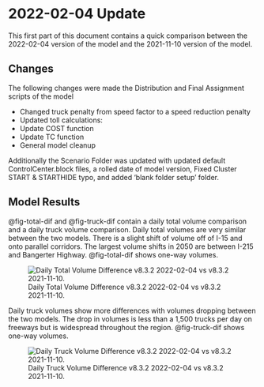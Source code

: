 # 2022-02-04 Update

This first part of this document contains a quick comparison between the 2022-02-04 version of the model and the 2021-11-10 version of the model.

## Changes
The following changes were made the Distribution and Final Assignment scripts of the model

- Changed truck penalty from speed factor to a speed reduction penalty               
- Updated toll calculations:
- Update COST function           
- Update TC function
- General model cleanup

Additionally the Scenario Folder was updated with updated default ControlCenter.block files, a rolled date of model version, Fixed Cluster START & STARTHIDE typo, and added 'blank folder setup' folder.

## Model Results
@fig-total-dif and @fig-truck-dif contain a daily total volume comparison and a daily truck volume comparison. Daily total volumes are very similar between the two models. There is a slight shift of volume off of I-15 and onto parallel corridors. The largest volume shifts in 2050 are between I-215 and Bangerter Highway. @fig-total-dif shows one-way volumes.

![Daily Total Volume Difference v8.3.2 2022-02-04 vs v8.3.2 2021-11-10.](../2021-11-10/_pictures/daily_total_volume_dif.png){#fig-total-dif}

Daily truck volumes show more differences with volumes dropping between the two models. The drop in volumes is less than a 1,500 trucks per day on freeways but is widespread throughout the region. @fig-truck-dif shows one-way volumes.

![Daily Truck Volume Difference v8.3.2 2022-02-04 vs v8.3.2 2021-11-10.](../2021-11-10/_pictures/daily_total_volume_dif.png){#fig-truck-dif}

